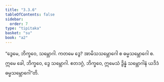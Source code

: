 ```yaml
---
title: "3.3.6"
tableOfContents: false
sidebar:
  order: 7
type: "tipitaka"
basket: "su"
book: "a2"
---
```



<DynamicBreadcrumb />

<Division number="147" book="a2">

<Paragraph number="238" book="a2">
“ဒွေမေ, ဘိက္ခဝေ, သမ္ဘောဂါ. ကတမေ ဒွေ? အာမိသသမ္ဘောဂေါ စ ဓမ္မသမ္ဘောဂေါ စ. ဣမေ ခေါ, ဘိက္ခဝေ, ဒွေ သမ္ဘောဂါ. ဧတဒဂ္ဂံ, ဘိက္ခဝေ, ဣမေသံ ဒွိန္နံ သမ္ဘောဂါနံ ယဒိဒံ ဓမ္မသမ္ဘောဂေါ”တိ.
</Paragraph>
</Division>